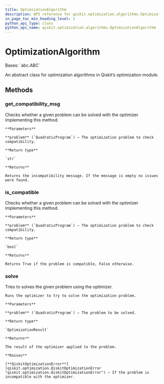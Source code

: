 ```yaml
---
title: OptimizationAlgorithm
description: API reference for qiskit.optimization.algorithms.OptimizationAlgorithm
in_page_toc_min_heading_level: 1
python_api_type: class
python_api_name: qiskit.optimization.algorithms.OptimizationAlgorithm
---
```


# OptimizationAlgorithm

<Class id="qiskit.optimization.algorithms.OptimizationAlgorithm" github="https://github.com/qiskit-community/qiskit-aqua/tree/stable/0.9/qiskit/optimization/algorithms/optimization_algorithm.py" signature="OptimizationAlgorithm">
  Bases: `abc.ABC`

  An abstract class for optimization algorithms in Qiskit’s optimization module.

  ## Methods

  ### get\_compatibility\_msg

  <Function id="qiskit.optimization.algorithms.OptimizationAlgorithm.get_compatibility_msg" signature="abstract OptimizationAlgorithm.get_compatibility_msg(problem)">
    Checks whether a given problem can be solved with the optimizer implementing this method.

    **Parameters**

    **problem** (`QuadraticProgram`) – The optimization problem to check compatibility.

    **Return type**

    `str`

    **Returns**

    Returns the incompatibility message. If the message is empty no issues were found.
  </Function>

  ### is\_compatible

  <Function id="qiskit.optimization.algorithms.OptimizationAlgorithm.is_compatible" signature="OptimizationAlgorithm.is_compatible(problem)">
    Checks whether a given problem can be solved with the optimizer implementing this method.

    **Parameters**

    **problem** (`QuadraticProgram`) – The optimization problem to check compatibility.

    **Return type**

    `bool`

    **Returns**

    Returns True if the problem is compatible, False otherwise.
  </Function>

  ### solve

  <Function id="qiskit.optimization.algorithms.OptimizationAlgorithm.solve" signature="abstract OptimizationAlgorithm.solve(problem)">
    Tries to solves the given problem using the optimizer.

    Runs the optimizer to try to solve the optimization problem.

    **Parameters**

    **problem** (`QuadraticProgram`) – The problem to be solved.

    **Return type**

    `OptimizationResult`

    **Returns**

    The result of the optimizer applied to the problem.

    **Raises**

    [**QiskitOptimizationError**](qiskit.optimization.QiskitOptimizationError "qiskit.optimization.QiskitOptimizationError") – If the problem is incompatible with the optimizer.
  </Function>
</Class>

